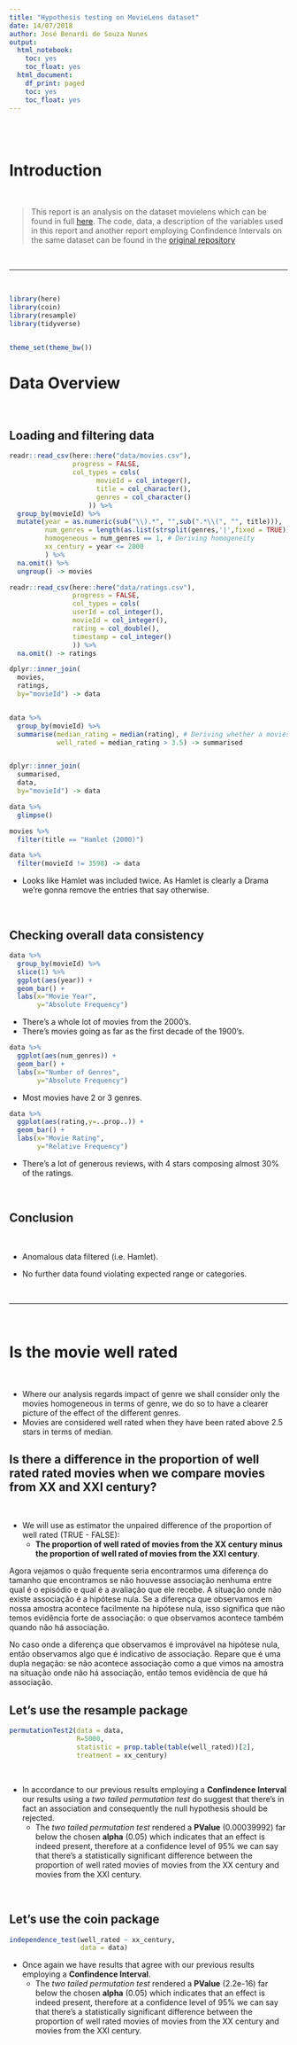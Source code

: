 ```yaml
---
title: "Hypothesis testing on MovieLens dataset"
date: 14/07/2018
author: José Benardi de Souza Nunes
output:
  html_notebook:
    toc: yes
    toc_float: yes
  html_document:
    df_print: paged
    toc: yes
    toc_float: yes
---
```


<br></br>

# Introduction

</br>

> This report is an analysis on the dataset movielens which can be found in full [here](https://grouplens.org/datasets/movielens/latest/). The code, data, a description of the variables used in this report and another report employing Confindence Intervals on the same dataset can be found in the [original repository](https://github.com/Benardi/movielens_analysis/)

</br>

***

</br>

```r
library(here)
library(coin)
library(resample)
library(tidyverse)


theme_set(theme_bw())
```

# Data Overview 

</br>

## Loading and filtering data

```r
readr::read_csv(here::here("data/movies.csv"),
                progress = FALSE,
                col_types = cols(
                      movieId = col_integer(),
                      title = col_character(),
                      genres = col_character()
                    )) %>% 
  group_by(movieId) %>%
  mutate(year = as.numeric(sub("\\).*", "",sub(".*\\(", "", title))),
         num_genres = length(as.list(strsplit(genres,'|',fixed = TRUE))[[1]]),
         homogeneous = num_genres == 1, # Deriving homogeneity
         xx_century = year <= 2000
         ) %>%  
  na.omit() %>%
  ungroup() -> movies

readr::read_csv(here::here("data/ratings.csv"),
                progress = FALSE,
                col_types = cols(
                userId = col_integer(),
                movieId = col_integer(),
                rating = col_double(),
                timestamp = col_integer()
                )) %>%
  na.omit() -> ratings
```

```r
dplyr::inner_join(
  movies,
  ratings,
  by="movieId") -> data


data %>%
  group_by(movieId) %>%
  summarise(median_rating = median(rating), # Deriving whether a movies is well rated
            well_rated = median_rating > 3.5) -> summarised


dplyr::inner_join(
  summarised,
  data,
  by="movieId") -> data

data %>%
  glimpse()
```

```r
movies %>%
  filter(title == "Hamlet (2000)")

data %>%
  filter(movieId != 3598) -> data
```

* Looks like Hamlet was included twice. As Hamlet is clearly a Drama we're gonna remove the entries that say otherwise.

<br>

## Checking overall data consistency

```r
data %>%
  group_by(movieId) %>%
  slice(1) %>%
  ggplot(aes(year)) +
  geom_bar() +
  labs(x="Movie Year",
       y="Absolute Frequency")
```

* There's a whole lot of movies from the 2000's.
* There's movies going as far as the first decade of the 1900's.

```r
data %>%
  ggplot(aes(num_genres)) +
  geom_bar() +
  labs(x="Number of Genres",
       y="Absolute Frequency")
```

* Most movies have 2 or 3 genres.

```r
data %>%
  ggplot(aes(rating,y=..prop..)) +
  geom_bar() +
  labs(x="Movie Rating", 
       y="Relative Frequency")
```

* There's a lot of generous reviews, with 4 stars composing almost 30% of the ratings. 

<br>

## Conclusion

<br>

* Anomalous data filtered (i.e. Hamlet).

* No further data found violating expected range or categories.

<br>

***

<br>

# Is the movie well rated

<br>

* Where our analysis regards impact of genre we shall consider only the movies homogeneous in terms of genre, we do so to have a clearer picture of the effect of the different genres.
* Movies are considered well rated when they have been rated above 2.5 stars in terms of median. 

## Is there a difference in the proportion of well rated rated movies when we compare movies from XX and XXI century?

<br>

* We will use as estimator the unpaired difference of the proportion of well rated (TRUE - FALSE):
    + **The proportion of well rated of movies from the XX century minus the proportion of well rated of movies from the XXI century**.
    
Agora vejamos o quão frequente seria encontrarmos uma diferença do tamanho que encontramos se não houvesse associação nenhuma entre qual é o episódio e qual é a avaliação que ele recebe. A situação onde não existe associação é a hipótese nula. Se a diferença que observamos em nossa amostra acontece facilmente na hipótese nula, isso significa que não temos evidência forte de associação: o que observamos acontece também quando não há associação. 

No caso onde a diferença que observamos é improvável na hipótese nula, então observamos algo que é indicativo de associação. Repare que é uma dupla negação: se não acontece associação como a que vimos na amostra na situação onde não há associação, então temos evidência de que há associação. 

## Let's use the resample package

```r
permutationTest2(data = data,
                 R=5000,
                 statistic = prop.table(table(well_rated))[2],
                 treatment = xx_century)
```

<br>

* In accordance to our previous results employing a **Confindence Interval** our results using a _two tailed permutation test_ do suggest that there's in fact an association and consequently the null hypothesis should be rejected.
    +  The _two tailed permutation test_ rendered a **PValue** (0.00039992) far below the chosen **alpha** (0.05) which indicates that an effect is indeed present, therefore at a confidence level of 95% we can say that there's a statistically significant difference between the proportion of well rated movies of movies from the XX century and movies from the XXI century.    

<br>

## Let's use the coin package

```r
independence_test(well_rated ~ xx_century, 
                  data = data)
```

* Once again we have results that agree with our previous results employing a **Confindence Interval**.
    +  The _two tailed permutation test_ rendered a **PValue** (2.2e-16) far below the chosen **alpha** (0.05) which indicates that an effect is indeed present, therefore at a confidence level of 95% we can say that there's a statistically significant difference between the proportion of well rated movies of movies from the XX century and movies from the XXI century.  
